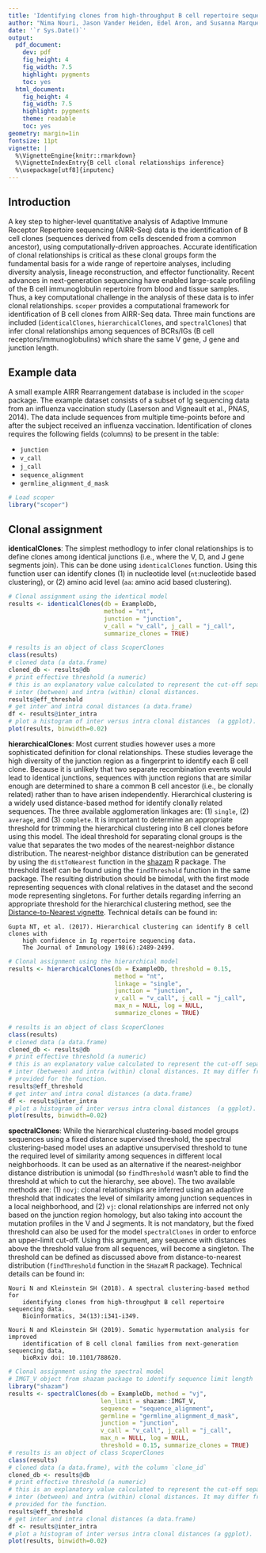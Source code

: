 ```yaml
---
title: 'Identifying clones from high-throughput B cell repertoire sequencing data usiong Scoper'
author: "Nima Nouri, Jason Vander Heiden, Edel Aron, and Susanna Marquez"
date: '`r Sys.Date()`'
output:
  pdf_document:
    dev: pdf
    fig_height: 4
    fig_width: 7.5
    highlight: pygments
    toc: yes
  html_document:
    fig_height: 4
    fig_width: 7.5
    highlight: pygments
    theme: readable
    toc: yes
geometry: margin=1in
fontsize: 11pt
vignette: |
  %\VignetteEngine{knitr::rmarkdown}  
  %\VignetteIndexEntry{B cell clonal relationships inference}  
  %\usepackage[utf8]{inputenc}
---
```


## Introduction

A key step to higher-level quantitative analysis of Adaptive Immune Receptor Repertoire sequencing 
(AIRR-Seq) data is the identification of B cell clones (sequences derived from cells descended 
from a common ancestor), using computationally-driven approaches. Accurate identification of 
clonal relationships is critical as these clonal groups form the fundamental basis for a wide 
range of repertoire analyses, including diversity analysis, lineage reconstruction, and 
effector functionality. Recent advances in next-generation sequencing have enabled large-scale 
profiling of the B cell immunoglobulin repertoire from blood and tissue samples. Thus, a key computational 
challenge in the analysis of these data is to infer clonal relationships. `scoper` provides a computational 
framework for identification of B cell clones from AIRR-Seq data. Three main functions are included 
(`identicalClones`, `hierarchicalClones`, and `spectralClones`) that infer clonal relationships among 
sequences of BCRs/IGs (B cell receptors/immunoglobulins) which share the same V gene, J gene and 
junction length.

## Example data

A small example AIRR Rearrangement database is included in the `scoper` package. 
The example dataset consists of a subset of Ig sequencing data from an 
influenza vaccination study (Laserson and Vigneault et al., PNAS, 2014). The 
data include sequences from multiple time-points before and after the subject 
received an influenza vaccination. Identification of clones requires the following 
fields (columns) to be present in the table: 

* `junction`
* `v_call`
* `j_call`
* `sequence_alignment`
* `germline_alignment_d_mask`

```r
# Load scoper
library("scoper")
```

## Clonal assignment

__identicalClones__: The simplest methodlogy to infer clonal relationships is to define
clones among identical junctions (i.e., where the V, D, and J gene segments join). 
This can be done using `identicalClones` function. Using this 
function user can identify clones (1) in nucleotide level (`nt`:nucleotide based clustering), or 
(2) amino acid level (`aa`: amino acid based clustering).

```r
# Clonal assignment using the identical model
results <- identicalClones(db = ExampleDb,
                           method = "nt",
                           junction = "junction", 
                           v_call = "v_call", j_call = "j_call",
                           summarize_clones = TRUE)

# results is an object of class ScoperClones
class(results)
# cloned data (a data.frame)
cloned_db <- results@db
# print effective threshold (a numeric)
# this is an explanatory value calculated to represent the cut-off separating the 
# inter (between) and intra (within) clonal distances.
results@eff_threshold
# get inter and intra conal distances (a data.frame)
df <- results@inter_intra
# plot a histogram of inter versus intra clonal distances  (a ggplot).
plot(results, binwidth=0.02)
```

__hierarchicalClones__: Most current studies however uses a more sophisticated definition 
for clonal relationships. These studies leverage the high diversity of 
the junction region as a fingerprint to identify each B cell clone. Because it is unlikely 
that two separate recombination events would lead to identical junctions, sequences with junction 
regions that are similar enough are determined to share a common B cell ancestor 
(i.e., be clonally related) rather than to have arisen independently. Hierarchical clustering 
is a widely used distance-based method for identify clonally related sequences. The three available 
agglomeration linkages are: (1) `single`, (2) `average`, and (3) `complete`.
It is important to determine an appropriate threshold for trimming the hierarchical 
clustering into B cell clones before using this model. The ideal threshold for separating 
clonal groups is the value that separates the two modes of the nearest-neighbor distance
distribution. The nearest-neighbor distance distribution can be generated by using the 
`distToNearest` function in the [shazam](https://shazam.readthedocs.io) R package.
The threshold itself can be found using the `findThreshold` function in the same package.
The resulting distribution should be bimodal, with the first mode representing sequences 
with clonal relatives in the dataset and the second mode representing singletons. 
For further details regarding inferring an appropriate threshold for the hierarchical 
clustering method, see the 
[Distance-to-Nearest vignette](https://shazam.readthedocs.io/en/stable/vignettes/DistToNearest-Vignette). 
Technical details can be found in:

    Gupta NT, et al. (2017). Hierarchical clustering can identify B cell clones with
        high confidence in Ig repertoire sequencing data.
        The Journal of Immunology 198(6):2489-2499.

```r
# Clonal assignment using the hierarchical model
results <- hierarchicalClones(db = ExampleDb, threshold = 0.15,
                              method = "nt",
                              linkage = "single",
                              junction = "junction", 
                              v_call = "v_call", j_call = "j_call",
                              max_n = NULL, log = NULL,
                              summarize_clones = TRUE)

# results is an object of class ScoperClones
class(results)
# cloned data (a data.frame)
cloned_db <- results@db
# print effective threshold (a numeric)
# this is an explanatory value calculated to represent the cut-off separating the 
# inter (between) and intra (within) clonal distances. It may differ from threshold 
# provided for the function.
results@eff_threshold
# get inter and intra conal distances (a data.frame)
df <- results@inter_intra
# plot a histogram of inter versus intra clonal distances  (a ggplot).
plot(results, binwidth=0.02)
```

__spectralClones__: While the hierarchical clustering-based model groups sequences using 
a fixed distance supervised threshold, the spectral clustering-based model uses an adaptive 
unsupervised threshold to tune the required level of similarity among sequences in different 
local neighborhoods. It can be used as an alternative if the nearest-neighbor distance distribution 
is unimodal (so `findThreshold` wasn't able to find the threshold at which to cut the hierarchy, 
see above). The two available methods are: (1) `novj`: clonal relationships are inferred using an adaptive 
threshold that indicates the level of similarity among junction sequences in a local neighborhood, 
and (2) `vj`: clonal relationships are inferred not only based on the junction region homology, 
but also taking into account the mutation profiles in the V and J segments. It is not mandatory, but the 
fixed threshold can also be used for the model `spectralClones`  in order to enforce an upper-limit cut-off. 
Using this argument, any sequence with distances above the threshold value from all sequences, will 
become a singleton. The threshold can be defined as discussed above from distance-to-nearest distribution 
(`findThreshold` function in the `SHazaM` R package). Technical details can be found in:

    Nouri N and Kleinstein SH (2018). A spectral clustering-based method for
        identifying clones from high-throughput B cell repertoire sequencing data.
        Bioinformatics, 34(13):i341-i349.

    Nouri N and Kleinstein SH (2019). Somatic hypermutation analysis for improved
        identification of B cell clonal families from next-generation sequencing data,
        bioRxiv doi: 10.1101/788620.

```r
# Clonal assignment using the spectral model
# IMGT_V object from shazam package to identify sequence limit length
library("shazam")
results <- spectralClones(db = ExampleDb, method = "vj",
                          len_limit = shazam::IMGT_V,
                          sequence = "sequence_alignment",
                          germline = "germline_alignment_d_mask",
                          junction = "junction",
                          v_call = "v_call", j_call = "j_call",
                          max_n = NULL, log = NULL,
                          threshold = 0.15, summarize_clones = TRUE)
# results is an object of class ScoperClones
class(results)
# cloned data (a data.frame), with the column `clone_id`
cloned_db <- results@db
# print effective threshold (a numeric)
# this is an explanatory value calculated to represent the cut-off separating the 
# inter (between) and intra (within) clonal distances. It may differ from threshold 
# provided for the function.
results@eff_threshold
# get inter and intra clonal distances (a data.frame)
df <- results@inter_intra
# plot a histogram of inter versus intra clonal distances (a ggplot).
plot(results, binwidth=0.02)
```



